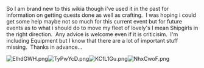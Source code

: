So I am brand new to this wikia though i've used it in the past for information on getting quests done as well as crafting.  I was hoping i could get some help maybe not so much for this current event but for future events as to what i should do to move my fleet of lovely's I mean Shipgirls in the right direction.  Any advice is welcome even if it is criticisim.  I'm including Equipment but I know that there are a lot of important stuff missing.  Thanks in advance...

[[File:EIhdGWH.png|thumb]][[File:TyPwYcD.png|thumb]][[File:KCfL1Gu.png|thumb]][[File:NhxCwoF.png|thumb]]<ac_metadata title="Brand new and looking for fleet advice(Maybe not for this event but Future event preparedness would be wonderful)"> </ac_metadata>